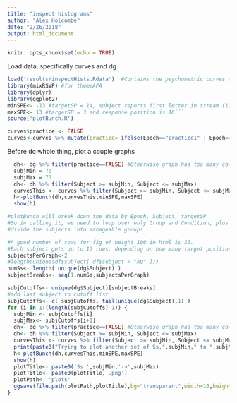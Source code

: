 ```yaml
---
title: "inspect histograms"
author: "Alex Holcombe"
date: "2/26/2018"
output: html_document
---
```


```r
knitr::opts_chunk$set(echo = TRUE)
```

Load data, specifically curves and dg
```r

load('results/inspectHists.Rdata')  #Contains the psychometric curves and was created by inspectHistsPart1.Rmd
library(mixRSVP) #for themeAPA
library(dplyr)
library(ggplot2)
minSPE<- -13 #targetSP = 14, subject reports first letter in stream (1)
maxSPE<- 13 #targetSP = 3 and response position is 16```
source('plotBunch.R')

curves$practice <- FALSE
curves<-curves %>% mutate(practice= ifelse(Epoch=="practice1" | Epoch=="practice2" | Epoch=="practice3", TRUE, FALSE))
```

Before do whole thing, plot a couple graphs
```r
  dh<- dg %>% filter(practice==FALSE) #Otherwise graph has too many columns to see the data
  subjMin = 70
  subjMax = 70
  dh<- dh %>% filter(Subject >= subjMin, Subject <= subjMax)
  curvesThis <- curves %>% filter(Subject >= subjMin, Subject <= subjMax, practice==FALSE)
  h<-plotBunch(dh,curvesThis,minSPE,maxSPE)
  show(h)
```

```r

#plotBunch will break down the data by Epoch, Subject, targetSP
#So in calling it, we need to loop over only Group and Condition, plus
#divide the subjects into manageable groups

#A good number of rows for fig of height 100 in html is 32.
#Each subject gets up to 12 rows, depending on how many target positions they did. Therefore find the 8-subject intervals
subjectsPerGraph<-2
#length(unique(df$subject[ df$subject < "AQ" ]))
numSs<- length( unique(dg$Subject) )
subjectBreaks<- seq(1,numSs,subjectsPerGraph)

subjCutoffs<- unique(dg$Subject)[subjectBreaks]
#add last subject to cutoff list
subjCutoffs<- c( subjCutoffs, tail(unique(dg$Subject),1) )
for (i in 1:(length(subjCutoffs)-1)) {
  subjMin <- subjCutoffs[i]
  subjMax<- subjCutoffs[i+1]
  dh<- dg %>% filter(practice==FALSE) #Otherwise graph has too many columns to see the data
  dh<- dh %>% filter(Subject >= subjMin, Subject <= subjMax)
  curvesThis <- curves %>% filter(Subject >= subjMin, Subject <= subjMax, practice==FALSE)
  print(paste0("Trying to plot another set of Ss,",subjMin," to ",subjMax))
  h<-plotBunch(dh,curvesThis,minSPE,maxSPE)
  show(h)
  plotTitle<- paste0('Ss ',subjMin,'->',subjMax)
  plotTitle<- paste0(plotTitle,'.png')
  plotPath<- 'plots'
  ggsave(file.path(plotPath,plotTitle),bg="transparent",width=10,height=30,limitsize=FALSE ) #bg option will be passed to png
}
  
```


